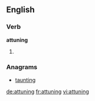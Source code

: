 
==English==

===Verb===
'''attuning'''

# {{present participle of|attune}}

===Anagrams===
* [[taunting#English|taunting]]

[[de:attuning]]
[[fr:attuning]]
[[vi:attuning]]